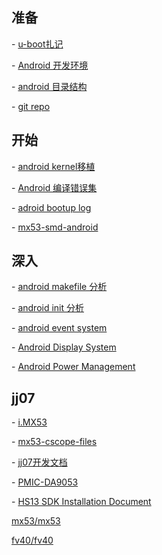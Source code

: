 
== 准备 ==

- [[u-boot扎记]]
 
- [[Android 开发环境]]

- [[android 目录结构]]

- [[git repo]]

== 开始 ==

- [[android kernel移植]]

- [[Android 编译错误集]]

- [[adroid bootup log]]

- [[mx53-smd-android]]

== 深入 ==

- [[android makefile 分析]]

- [[android init 分析]]
 
- [[android event system]]

- [[Android Display System]]

- [[Android Power Management]]

== jj07 ==

- [[i.MX53]]

- [[mx53-cscope-files]]

- [[jj07开发文档]]

- [[PMIC-DA9053]]

- [[HS13 SDK Installation Document]]

[[mx53/mx53]]

[[fv40/fv40]]

